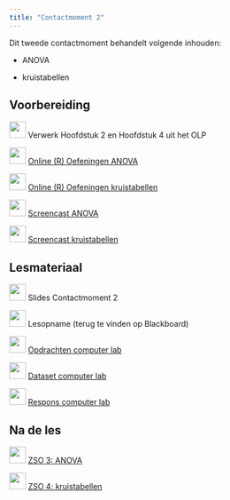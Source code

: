 ```yaml
---
title: "Contactmoment 2"
---
```


Dit tweede contactmoment behandelt volgende inhouden:

-   ANOVA

-   kruistabellen

## Voorbereiding

![](/images/icons/book.png){width="30"} Verwerk Hoofdstuk 2 en Hoofdstuk
4 uit het OLP

![](/images/icons/singletutorial.png){width="30"} [Online (R) Oefeningen
ANOVA](/Zelftest_ANOVA.qmd)

![](/images/icons/singletutorial.png){width="30"} [Online (R) Oefeningen
kruistabellen](/Zelftest_kruistabellen.qmd)

![](/images/icons/zz_video_camera.png){width="30"} [Screencast
ANOVA](https://mediasite.uantwerpen.be/Mediasite/Channel/statistiek-b-public/watch/539b5612138345569fdbbc3e6b9cc7501d)

![](/images/icons/zz_video_camera.png){width="30"} [Screencast
kruistabellen](https://mediasite.uantwerpen.be/Mediasite/Channel/statistiek-b-public/watch/5e842da6a5bc4368b2a1c71e54bd36201d)

## Lesmateriaal

![](/images/icons/zz_slides.png){width="30"} Slides Contactmoment 2

![](/images/icons/zz_video_camera.png){width="30"} Lesopname (terug te
vinden op Blackboard)

![](/images/icons/guided-practice.png){width="30"} [Opdrachten computer lab](/Contactmomenten/C2/Opdrachten_C2.qmd)

![](/images/icons/data.png){width="30"} [Dataset computer lab](/Contactmomenten/Techniek.RData)

![](/images/icons/worked-example.png){width="30"} [Respons computer lab](/Contactmomenten/C2/Respons_C2.qmd) 

## Na de les

![](/images/icons/singlelab.png){width="30"} [ZSO 3:
ANOVA](/ZSO/ZSO3.qmd)

![](/images/icons/singlelab.png){width="30"} [ZSO 4:
kruistabellen](/ZSO/ZSO4.qmd)
